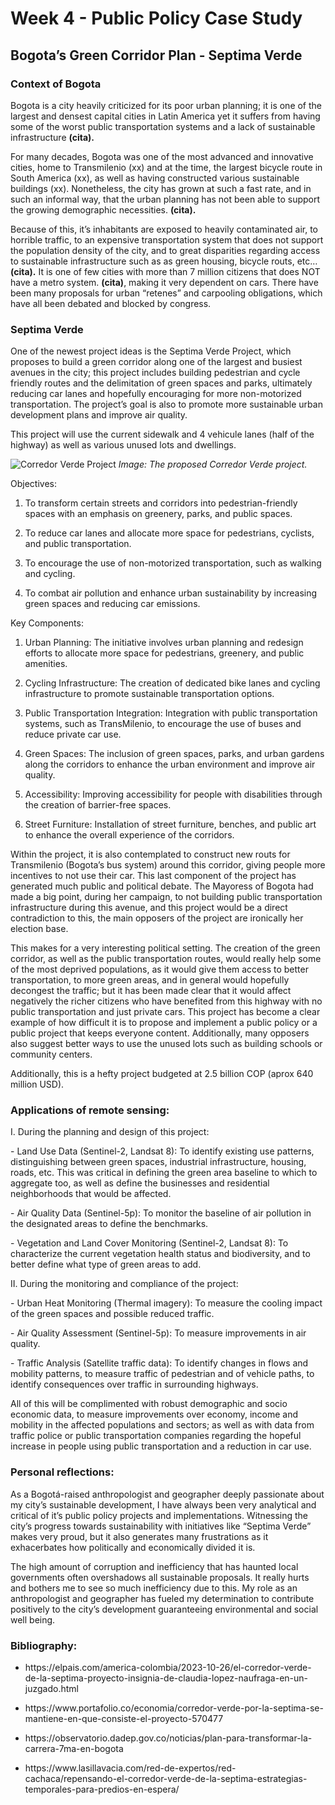 # Week 4 - Public Policy Case Study

## Bogota's Green Corridor Plan - Septima Verde

### Context of Bogota

Bogota is a city heavily criticized for its poor urban planning; it is one of the largest and densest capital cities in Latin America yet it suffers from having some of the worst public transportation systems and a lack of sustainable infrastructure **(cita).**

For many decades, Bogota was one of the most advanced and innovative cities, home to Transmilenio (xx) and at the time, the largest bicycle route in South America (xx), as well as having constructed various sustainable buildings (xx). Nonetheless, the city has grown at such a fast rate, and in such an informal way, that the urban planning has not been able to support the growing demographic necessities. **(cita).**

Because of this, it's inhabitants are exposed to heavily contaminated air, to horrible traffic, to an expensive transportation system that does not support the population density of the city, and to great disparities regarding access to sustainable infrastructure such as as green housing, bicycle routs, etc... **(cita).** It is one of few cities with more than 7 million citizens that does NOT have a metro system. **(cita)**, making it very dependent on cars. There have been many proposals for urban "retenes" and carpooling obligations, which have all been debated and blocked by congress.

### Septima Verde

One of the newest project ideas is the Septima Verde Project, which proposes to build a green corridor along one of the largest and busiest avenues in the city; this project includes building pedestrian and cycle friendly routes and the delimitation of green spaces and parks, ultimately reducing car lanes and hopefully encouraging for more non-motorized transportation. The project's goal is also to promote more sustainable urban development plans and improve air quality.

This project will use the current sidewalk and 4 vehicule lanes (half of the highway) as well as various unused lots and dwellings.

![Corredor Verde Project](Corredor%20Verde.webp) *Image: The proposed Corredor Verde project.*

Objectives:

1.  To transform certain streets and corridors into pedestrian-friendly spaces with an emphasis on greenery, parks, and public spaces.

2.  To reduce car lanes and allocate more space for pedestrians, cyclists, and public transportation.

3.  To encourage the use of non-motorized transportation, such as walking and cycling.

4.  To combat air pollution and enhance urban sustainability by increasing green spaces and reducing car emissions.

Key Components:

1.  Urban Planning: The initiative involves urban planning and redesign efforts to allocate more space for pedestrians, greenery, and public amenities.

2.  Cycling Infrastructure: The creation of dedicated bike lanes and cycling infrastructure to promote sustainable transportation options.

3.  Public Transportation Integration: Integration with public transportation systems, such as TransMilenio, to encourage the use of buses and reduce private car use.

4.  Green Spaces: The inclusion of green spaces, parks, and urban gardens along the corridors to enhance the urban environment and improve air quality.

5.  Accessibility: Improving accessibility for people with disabilities through the creation of barrier-free spaces.

6.  Street Furniture: Installation of street furniture, benches, and public art to enhance the overall experience of the corridors.

Within the project, it is also contemplated to construct new routs for Transmilenio (Bogota's bus system) around this corridor, giving people more incentives to not use their car. This last component of the project has generated much public and political debate. The Mayoress of Bogota had made a big point, during her campaign, to not building public transportation infrastructure during this avenue, and this project would be a direct contradiction to this, the main opposers of the project are ironically her election base.

This makes for a very interesting political setting. The creation of the green corridor, as well as the public transportation routes, would really help some of the most deprived populations, as it would give them access to better transportation, to more green areas, and in general would hopefully decongest the traffic; but it has been made clear that it would affect negatively the richer citizens who have benefited from this highway with no public transportation and just private cars. This project has become a clear example of how difficult it is to propose and implement a public policy or a public project that keeps everyone content. Additionally, many opposers also suggest better ways to use the unused lots such as building schools or community centers.

Additionally, this is a hefty project budgeted at 2.5 billion COP (aprox 640 million USD).

### Applications of remote sensing:

I. During the planning and design of this project:

\- Land Use Data (Sentinel-2, Landsat 8): To identify existing use patterns, distinguishing between green spaces, industrial infrastructure, housing, roads, etc. This was critical in defining the green area baseline to which to aggregate too, as well as define the businesses and residential neighborhoods that would be affected.

\- Air Quality Data (Sentinel-5p): To monitor the baseline of air pollution in the designated areas to define the benchmarks.

\- Vegetation and Land Cover Monitoring (Sentinel-2, Landsat 8): To characterize the current vegetation health status and biodiversity, and to better define what type of green areas to add.

II\. During the monitoring and compliance of the project:

\- Urban Heat Monitoring (Thermal imagery): To measure the cooling impact of the green spaces and possible reduced traffic.

\- Air Quality Assessment (Sentinel-5p): To measure improvements in air quality.

\- Traffic Analysis (Satellite traffic data): To identify changes in flows and mobility patterns, to measure traffic of pedestrian and of vehicle paths, to identify consequences over traffic in surrounding highways.

All of this will be complimented with robust demographic and socio economic data, to measure improvements over economy, income and mobility in the affected populations and sectors; as well as with data from traffic police or public transportation companies regarding the hopeful increase in people using public transportation and a reduction in car use.

### Personal reflections:

As a Bogotá-raised anthropologist and geographer deeply passionate about my city's sustainable development, I have always been very analytical and critical of it's public policy projects and implementations. Witnessing the city's progress towards sustainability with initiatives like "Septima Verde" makes very proud, but it also generates many frustrations as it exhacerbates how politically and economically divided it is.

The high amount of corruption and inefficiency that has haunted local governments often overshadows all sustainable proposals. It really hurts and bothers me to see so much inefficiency due to this. My role as an anthropologist and geographer has fueled my determination to contribute positively to the city's development guaranteeing environmental and social well being.

### Bibliography:

-   https://elpais.com/america-colombia/2023-10-26/el-corredor-verde-de-la-septima-proyecto-insignia-de-claudia-lopez-naufraga-en-un-juzgado.html

-   https://www.portafolio.co/economia/corredor-verde-por-la-septima-se-mantiene-en-que-consiste-el-proyecto-570477

-   https://observatorio.dadep.gov.co/noticias/plan-para-transformar-la-carrera-7ma-en-bogota

-   https://www.lasillavacia.com/red-de-expertos/red-cachaca/repensando-el-corredor-verde-de-la-septima-estrategias-temporales-para-predios-en-espera/
